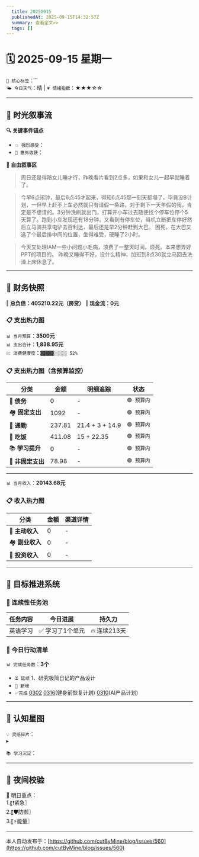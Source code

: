 ```yaml
---
  title: 20250915
  publishedAt: 2025-09-15T14:32:57Z
  summary: 查看全文>>
  tags: []
---
```


# 🗓️ 2025-09-15 星期一  
`🔑 核心标签`：``  
`🌤️ 今日天气`：晴 | `💗 情绪指数`：★★★☆☆   

---


## 🌊 **时光叙事流**
**🔍 关键事件锚点**  
- `💥 强烈感受`：           
- `🎉 意外收获`：           

**📖 自由叙事区**  
> 周日还是得陪女儿睡才行，昨晚看片看到2点多，如果和女儿一起早就睡着了。

> 今早6点闹钟，最后6点45才起来，得知6点45那一刻天都塌了，毕竟没B计划，一但早上赶不上车必然就只有请假一条路，对于剩下一天年假的我，肯定是不想请的。3分钟洗刷就出门，打算开小车过去随便找个停车位停个5天算了。跑到小车发现还有18分钟，又看到有停车位，当机立断把车停好然后立马骑共享电驴去百利达，最后还是早2分钟赶到大巴。
> 困死，在大巴又选了个最后排中间的位置，坐得难受，硬睡了2小时。

> 今天又处理IAM一些小问题小毛病，浪费了一整天时间，烦死。本来想弄好PPT的项目的。
> 昨晚又睡得不好，没什么精神，加班到8点30就立马回去洗澡上床休息了。



---

## 💸 **财务快照**
‖ **总负债：405210.22元（房贷）**
‖ **现金流：0元**

### 📋 支出热力图

`📊 当月预算`：**3500元**  
`📊 支出合计`：**1,838.95元**  
`💹 消费健康度`：`▓▓▓▓▓░░░░░ 52%`  
### 📋 支出热力图（含预算监控）
| 分类         | 金额    | 明细追踪                  | 状态           |
|--------------|---------|---------------------------|----------------|
| 🏦 **债务**    | 0   |  -  | `🟢 预算内`   |
| 🏘️ **固定支出** | 1092     |  -  | `🟢 预算内`     |
| 🚌 **通勤**     | 237.81   |  21.4 + 3 + 14.9  | `🟢 预算内`     |
| 🍜 **吃饭**     | 411.08  |  15 + 22.35  | `🟢 预算内`   |
| 📚 **学习提升** | 0      | -     | `🟢 预算内`     |
| 🎲 **非固定支出** | 78.98   |  -  | `🟢 预算内`  |
---

`📊 当月收入`：**20143.68元**  

### 📋 收入热力图
| 分类         | 金额    | 渠道详情             |
|--------------|---------|-------------------------|
| 🏦 **主动收入**  | 0                | -        |
| 🏘️ **副业收入**  | 0                | -        |
| 🚌 **投资收入**  | 0                | -        |



---

## 🎯 **目标推进系统**

### 🔄 连续性任务池
| 任务内容                | 今日进展          | 持久力     |
|-------------------------|-------------------|------------|
| 英语学习         | ✅ 学习了1个单元 | 🔥 连续213天  |




### 📌 今日行动清单

`📊 完成任务数`：**3个**  
- `⏳ 延续` 1、研究极简日记的产品设计             
- `🚩 新增`   
- `✅完成` [0302](note://WEB9685e40ae7a6464db1196641a1ffd0ee)   [0316](note://WEBc1fcc89ec3e741538b703e8017b38c9f)(健身前恢复计划)  [0310](note://WEBfc89f9187c014fbe9fab88e2d09b4bde)(AI产品计划)


---

## 🌌 **认知星图**
`💡 灵感碎片`：  
▸ 


`📚 学习沉淀`：  
>    

---

## 🌃 夜间校验

🚀 明日重点：  
1.〖❗紧急〗  
2.〖🛡️防御〗  
3.〖⚡能量〗

---
本人自动发布于：[https://github.com/cutByMine/blog/issues/560](https://github.com/cutByMine/blog/issues/560)
